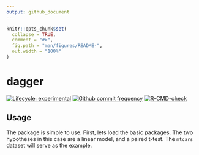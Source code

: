 ```yaml
---
output: github_document
---
```


<!-- README.md is generated from README.Rmd. Please edit that file -->

```r
knitr::opts_chunk$set(
  collapse = TRUE,
  comment = "#>",
  fig.path = "man/figures/README-",
  out.width = "100%"
)
```

# dagger

<!-- badges: start -->

[![Lifecycle: experimental](https://img.shields.io/badge/lifecycle-experimental-orange.svg)](https://www.tidyverse.org/lifecycle/#experimental) [![Github commit frequency](https://img.shields.io/github/commit-activity/w/asshah4/dagger)](https://github.com/asshah4/dagger/graphs/commit-activity) [![R-CMD-check](https://github.com/asshah4/dagger/workflows/R-CMD-check/badge.svg)](https://github.com/asshah4/dagger/actions)

<!-- badges: end -->

## Usage

The package is simple to use. First, lets load the basic packages. The two hypotheses in this case are a linear model, and a paired t-test. The `mtcars` dataset will serve as the example.

